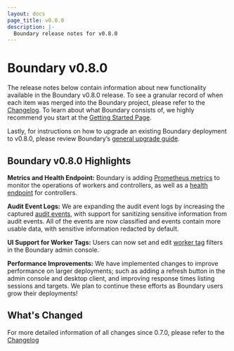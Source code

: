 ```yaml
---
layout: docs
page_title: v0.8.0
description: |-
  Boundary release notes for v0.8.0
---
```


# Boundary v0.8.0

The release notes below contain information about new functionality available in the Boundary v0.8.0 release.
To see a granular record of when each item was merged into the Boundary project, please refer to the [Changelog](https://github.com/hashicorp/boundary/blob/main/CHANGELOG.md).
To learn about what Boundary consists of, we highly recommend you start at the [Getting Started Page](/docs/getting-started).

Lastly, for instructions on how to upgrade an existing Boundary deployment to v0.8.0, please review Boundary’s [general upgrade guide](https://learn.hashicorp.com/tutorials/boundary/upgrade-version).

## Boundary v0.8.0 Highlights

**Metrics and Health Endpoint:** Boundary is adding [Prometheus metrics](/boundary/docs/oss/operations/metrics) to monitor the operations of workers and controllers,
as well as a [health endpoint](/boundary/docs/oss/operations/health) for controllers.

**Audit Event Logs:** We are expanding the audit event logs by increasing the captured [audit events](/boundary/docs/configuration/events/overview),
with support for sanitizing sensitive information from audit events. All of the events are now classified and events contain more usable data, with sensitive information redacted by default.

**UI Support for Worker Tags:** Users can now set and edit [worker tag](/docs/concepts/filtering/worker-tags) filters in the Boundary admin console.

**Performance Improvements:** We have implemented changes to improve performance on larger deployments; such as adding a refresh button in the admin console and desktop client,
and improving response times listing sessions and targets. We plan to continue these efforts as Boundary users grow their deployments!


## What's Changed

For more detailed information of all changes since 0.7.0, please refer to the [Changelog](https://github.com/hashicorp/boundary/blob/main/CHANGELOG.md)
